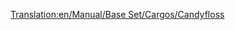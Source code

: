 [[Translation:en/Manual/Base Set/Cargos/Candyfloss]]

{{nl/Vracht|name=Suikerspin
|image=CandyflossForest.png
|geproduceerd=[[nl/Manual/Base Set/Industries/Suikerspinbos|Suikerspinbos]]
| geaccepteerd=[[nl/Manual/Base Set/Industries/Snoepfabriek|Snoepfabriek]]
}}
